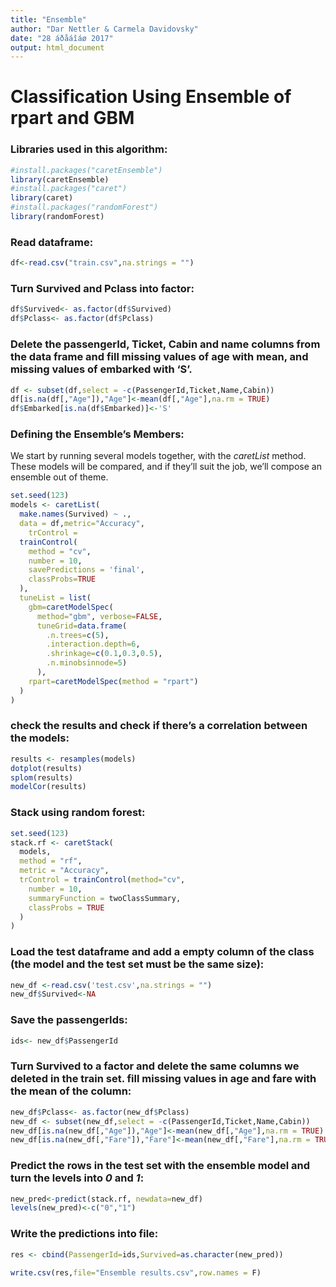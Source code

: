 ---
title: "Ensemble"
author: "Dar Nettler & Carmela Davidovsky"
date: "28 áðåáîáø 2017"
output: html_document
---
# Classification Using Ensemble of rpart and GBM

### Libraries used in this algorithm:
```{r}
#install.packages("caretEnsemble")
library(caretEnsemble)
#install.packages("caret")
library(caret)
#install.packages("randomForest")
library(randomForest)
```

### Read dataframe:

```{r}
df<-read.csv("train.csv",na.strings = "")
```

### Turn Survived and Pclass into factor:

```{r}
df$Survived<- as.factor(df$Survived)
df$Pclass<- as.factor(df$Pclass)
```

### Delete the passengerId, Ticket, Cabin and name columns from the data frame and fill missing values of age with mean, and missing values of embarked with 'S'.

```{r}
df <- subset(df,select = -c(PassengerId,Ticket,Name,Cabin))
df[is.na(df[,"Age"]),"Age"]<-mean(df[,"Age"],na.rm = TRUE)
df$Embarked[is.na(df$Embarked)]<-'S'
```

### Defining the Ensemble's Members:
We start by running several models together, with the *caretList* method. These models will be compared, and if they'll suit the job, we'll compose an ensemble out of theme.
```{r}
set.seed(123)
models <- caretList(
  make.names(Survived) ~ .,
  data = df,metric="Accuracy",
    trControl = 
  trainControl(
    method = "cv",
    number = 10,
    savePredictions = 'final',
    classProbs=TRUE
  ),
  tuneList = list(
    gbm=caretModelSpec(
      method="gbm", verbose=FALSE,
      tuneGrid=data.frame(
        .n.trees=c(5),
        .interaction.depth=6,
        .shrinkage=c(0.1,0.3,0.5),
        .n.minobsinnode=5)
      ),
    rpart=caretModelSpec(method = "rpart")
  )
)

```

### check the results and check if there's a correlation between the models:

```{r}
results <- resamples(models)
dotplot(results)
splom(results)
modelCor(results)
```

### Stack using random forest:

```{r}
set.seed(123)
stack.rf <- caretStack(
  models,
  method = "rf",
  metric = "Accuracy",
  trControl = trainControl(method="cv",
    number = 10,
    summaryFunction = twoClassSummary,
    classProbs = TRUE
  )
)
```

### Load the test dataframe and add a empty column of the class (the model and the test set must be the same size): 

```{r}
new_df <-read.csv('test.csv',na.strings = "")
new_df$Survived<-NA
```

### Save the passengerIds:

```{r}
ids<- new_df$PassengerId
```

### Turn Survived to a factor and delete the same columns we deleted in the train set. fill missing values in age and fare with the mean of the column:

```{r}
new_df$Pclass<- as.factor(new_df$Pclass)
new_df <- subset(new_df,select = -c(PassengerId,Ticket,Name,Cabin))
new_df[is.na(new_df[,"Age"]),"Age"]<-mean(new_df[,"Age"],na.rm = TRUE)
new_df[is.na(new_df[,"Fare"]),"Fare"]<-mean(new_df[,"Fare"],na.rm = TRUE)
```

### Predict the rows in the test set with the ensemble model and turn the levels into *0* and *1*:

```{r}
new_pred<-predict(stack.rf, newdata=new_df)
levels(new_pred)<-c("0","1")
```

### Write the predictions into file:

```{r}
res <- cbind(PassengerId=ids,Survived=as.character(new_pred))

write.csv(res,file="Ensemble results.csv",row.names = F)

```
